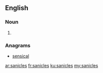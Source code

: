 ==English==

===Noun===
{{head|en|noun plural form}}

# {{plural of|sanicle|lang=en}}

===Anagrams===
* [[sensical#English|sensical]]

[[ar:sanicles]]
[[fr:sanicles]]
[[ku:sanicles]]
[[my:sanicles]]